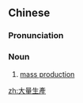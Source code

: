{{also|大量生产}}
==Chinese==
{{zh-forms|s=大量生产|type=22}}

===Pronunciation===
{{zh-pron
|m=dàliàng shēngchǎn
|c=daai6 loeng6 sang1 caan2
|cat=n
}}

===Noun===
{{zh-noun}}

# [[mass production]]

[[zh:大量生產]]